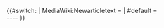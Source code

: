 {{#switch: {{{caller|}}}
| MediaWiki:Newarticletext = 
| #default = 
<br style="clear: both;" />
----
}}{{fmbox
| type  = system
| id    = anontalkpagetext
| image = [[File:User-info.svg|40px]]
| style = margin-top: 1em; font-size: 90%;
| text  = <div>
這是一個匿名用戶的對話頁，該用戶並未建立帳號，您可以利用本頁來與其聯絡。該[[IP位址|IP位址]]可能由幾名用戶共同分享，如果您是一名匿名用戶並認為本頁上的評語與您無關，請[[Special:Userlogin|創建新帳號或登入]]以避免在未來與其他匿名用戶混淆。<br />{{anontools|{{PAGENAME}}}}
</div>
}}